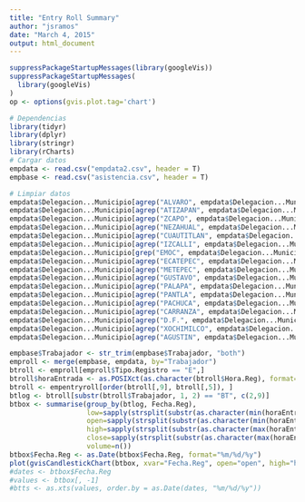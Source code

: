 ```yaml
---
title: "Entry Roll Summary"
author: "jsramos"
date: "March 4, 2015"
output: html_document
---
```

```r
suppressPackageStartupMessages(library(googleVis))
suppressPackageStartupMessages(
  library(googleVis)
)
op <- options(gvis.plot.tag='chart')
```

```r
# Dependencias
library(tidyr)
library(dplyr)
library(stringr)
library(rCharts)
# Cargar datos
empdata <- read.csv("empdata2.csv", header = T)
empbase <- read.csv("asistencia.csv", header = T)

# Limpiar datos
empdata$Delegacion...Municipio[agrep("ALVARO", empdata$Delegacion...Municipio)] <- "ALVAROOBREGON"
empdata$Delegacion...Municipio[agrep("ATIZAPAN", empdata$Delegacion...Municipio)] <- "ATIZAPAN"
empdata$Delegacion...Municipio[agrep("ZCAPO", empdata$Delegacion...Municipio)] <- "AZCAPOTZALCO"
empdata$Delegacion...Municipio[agrep("NEZAHUAL", empdata$Delegacion...Municipio)] <- "NEZAHUALCOYOTL"
empdata$Delegacion...Municipio[agrep("CUAUTITLAN", empdata$Delegacion...Municipio)] <- "CUAUTITLAN"
empdata$Delegacion...Municipio[agrep("IZCALLI", empdata$Delegacion...Municipio)] <- "CUAUTITLAN"
empdata$Delegacion...Municipio[grep("EMOC", empdata$Delegacion...Municipio)] <- "CUAUHTEMOC"
empdata$Delegacion...Municipio[agrep("ECATEPEC", empdata$Delegacion...Municipio)] <- "ECATEPEC"
empdata$Delegacion...Municipio[agrep("METEPEC", empdata$Delegacion...Municipio)] <- "METEPEC"
empdata$Delegacion...Municipio[agrep("GUSTAVO", empdata$Delegacion...Municipio)] <- "GUSTAVOAMADERO"
empdata$Delegacion...Municipio[agrep("PALAPA", empdata$Delegacion...Municipio)] <- "IZTAPALAPA"
empdata$Delegacion...Municipio[agrep("PANTLA", empdata$Delegacion...Municipio)] <- "TLALNEPANTLA"
empdata$Delegacion...Municipio[agrep("PACHUCA", empdata$Delegacion...Municipio)] <- "PACHUCA"
empdata$Delegacion...Municipio[agrep("CARRANZA", empdata$Delegacion...Municipio)] <- "VENUSTIANOCARRANZA"
empdata$Delegacion...Municipio[agrep("D.F.", empdata$Delegacion...Municipio)] <- "DISTRITOFEDERAL"
empdata$Delegacion...Municipio[agrep("XOCHIMILCO", empdata$Delegacion...Municipio)] <- "XOCHIMILCO"
empdata$Delegacion...Municipio[agrep("AGUSTIN", empdata$Delegacion...Municipio)] <- "SANAGUSTIN"

empbase$Trabajador <- str_trim(empbase$Trabajador, "both")
emproll <- merge(empbase, empdata, by="Trabajador")
btroll <- emproll[emproll$Tipo.Registro == "E",]
btroll$horaEntrada <- as.POSIXct(as.character(btroll$Hora.Reg), format="%I:%M", )
btroll <- empentryroll[order(btroll[,9], btroll[,5]), ]
btlog <- btroll[substr(btroll$Trabajador, 1, 2) == "BT", c(2,9)]
btbox <- summarise(group_by(btlog, Fecha.Reg), 
                   low=sapply(strsplit(substr(as.character(min(horaEntrada)), 12, 19), ":"), function(x) {x <- as.numeric(x); x[1] + (x[2]/60) + (x[3]/3600)}),
                   open=sapply(strsplit(substr(as.character(min(horaEntrada)), 12, 19), ":"), function(x) {x <- as.numeric(x); x[1] + (x[2]/60) + (x[3]/3600)}),
                   high=sapply(strsplit(substr(as.character(max(horaEntrada)), 12, 19), ":"), function(x) {x <- as.numeric(x); x[1] + (x[2]/60) + (x[3]/3600)}),
                   close=sapply(strsplit(substr(as.character(max(horaEntrada)), 12, 19), ":"), function(x) {x <- as.numeric(x); x[1] + (x[2]/60) + (x[3]/3600)}),
                   volume=n())
btbox$Fecha.Reg <- as.Date(btbox$Fecha.Reg, format="%m/%d/%y")
plot(gvisCandlestickChart(btbox, xvar="Fecha.Reg", open="open", high="high", low="low", close="close", options=list(title="Horas de entrada máximos y mínimos de Bursatec en Diciembre 2014 (horas en decimal)", height="600", legend="none")))
#dates <- btbox$Fecha.Reg
#values <- btbox[, -1]
#btts <- as.xts(values, order.by = as.Date(dates, "%m/%d/%y"))

```